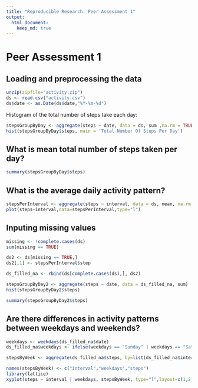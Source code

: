 ```yaml
---
title: "Reproducible Research: Peer Assessment 1"
output: 
  html_document:
    keep_md: true
---
```


Peer Assessment 1
=================

## Loading and preprocessing the data
```r
unzip(zipfile="activity.zip")
ds <- read.csv("activity.csv")
ds$date <- as.Date(ds$date,"%Y-%m-%d")
```

Histogram of the total number of steps take each day:
```r
stepsGroupByDay <- aggregate(steps ~ date, data = ds, sum ,na.rm = TRUE)
hist(stepsGroupByDay$steps, main = 'Total Number Of Steps Per Day')
```

## What is mean total number of steps taken per day?
```r
summary(stepsGroupByDay$steps)
```

## What is the average daily activity pattern?
```r
stepsPerInterval <- aggregate(steps ~ interval, data = ds, mean, na.rm = TRUE)
plot(steps~interval,data=stepsPerInterval,type="l")
```

## Inputing missing values
```r
missing <- !complete.cases(ds)
sum(missing == TRUE)

ds2 <- ds[missing == TRUE,]
ds2[,1] <- stepsPerInterval$step

ds_filled_na <- rbind(ds[complete.cases(ds),], ds2)

stepsGroupByDay2 <- aggregate(steps ~ date, data = ds_filled_na, sum)
hist(stepsGroupByDay2$steps)

summary(stepsGroupByDay2$steps)

```

## Are there differences in activity patterns between weekdays and weekends?
```r
weekdays <- weekdays(ds_filled_na$date)
ds_filled_na$weekdays <- ifelse(weekdays == "Sunday" | weekdays == "Saturday","Weekend", "Weekday")

stepsByWeek <- aggregate(ds_filled_na$steps, by=list(ds_filled_na$interval,ds_filled_na$weekdays),mean)

names(stepsByWeek) <- c("interval","weekdays","steps")
library(lattice)
xyplot(steps ~ interval | weekdays, stepsByWeek, type="l",layout=c(1,2), xlab="Interval", ylab = "Number of steps", main="Activity Patterns on Weekends and Weekdays", col = "steelblue")

```
